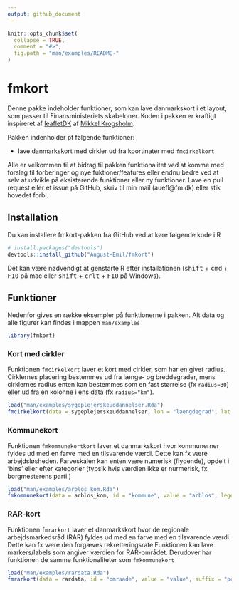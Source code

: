 ```yaml
---
output: github_document
---
```


<!-- README.md is generated from README.Rmd. Please edit that file -->

```r
knitr::opts_chunk$set(
  collapse = TRUE,
  comment = "#>",
  fig.path = "man/examples/README-"
)
```

# fmkort

<!-- badges: start -->
<!-- badges: end -->

Denne pakke indeholder funktioner, som kan lave danmarkskort i et layout, som passer til Finansministeriets skabeloner. Koden i pakken er kraftigt inspireret af [leafletDK](https://github.com/mikkelkrogsholm/leafletDK) af [Mikkel Krogsholm](https://github.com/mikkelkrogsholm).

Pakken indenholder pt følgende funktioner:

- lave danmarkskort med cirkler ud fra koortinater med `fmcirkelkort`

Alle er velkommen til at bidrag til pakken funktionalitet ved at komme med forslag til forberinger og nye fuktioner/features eller endnu bedre ved at selv at udvikle på eksisterende funktioner eller ny funktioner. Lave en pull request eller et issue på GitHub, skriv til min mail (auefl@fm.dk) eller stik hovedet forbi.


## Installation
Du kan installere fmkort-pakken fra GitHub ved at køre følgende kode i R
``` r
# install.packages("devtools")
devtools::install_github("August-Emil/fmkort")
```

Det kan være nødvendigt at genstarte R efter installationen (<kbd>shift</kbd> + <kbd>cmd</kbd> + <kbd>F10</kbd> på mac eller <kbd>shift</kbd> + <kbd>crlt</kbd>  + <kbd>F10</kbd> på Windows).

## Funktioner
Nedenfor gives en række eksempler på funktionerne i pakken. Alt data og alle figurer kan findes i mappen `man/examples`

```r
library(fmkort)
```


### Kort med cirkler
Funktionen `fmcirkelkort` laver et kort med cirkler, som har en givet radius. Cirklernes placering bestemmes ud fra længe- og breddegrader, mens cirklernes radius enten kan bestemmes som en fast størrelse (fx `radius=30`) eller ud fra en kolonne i ens data (fx `radius="km"`).

```r
load("man/examples/sygeplejerskeuddannelser.Rda")
fmcirkelkort(data = sygeplejerskeuddannelser, lon = "laengdegrad", lat = "breddegrad", radius = "km", color = "status", legend = T)
```

### Kommunekort
Funktionen `fmkommunekortkort` laver et danmarkskort hvor kommunerner fyldes ud med en farve med en tilsvarende værdi. Dette kan fx være arbejdsløsheden. Farveskalen kan enten være numerisk (flydende), opdelt i 'bins' eller efter kategorier (typsik hvis værdien ikke er nurmerisk, fx borgmesterens parti.)

```r
load("man/examples/arblos_kom.Rda")
fmkommunekort(data = arblos_kom, id = "kommune", value = "arblos", legend = T, legendtitle = "Arbjedsløshed", scale = 'bin.num')
```

### RAR-kort
Funktionen `fmrarkort` laver et danmarkskort hvor de regionale arbejdsmarkedsråd (RAR) fyldes ud med en farve med en tilsvarende værdi. Dette kan fx være den forgæves rekretteringsrate Funktionen kan lave markers/labels som angiver værdien for RAR-området. Derudover har funktionen de samme funktionaliteter som `fmkommunekort`

```r
load("man/examples/rardata.Rda")
fmrarkort(data = rardata, id = "omraade", value = "value", suffix = "pct.")
```
